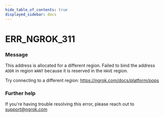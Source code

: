 ```yaml
---
hide_table_of_contents: true
displayed_sidebar: docs
---
```



# ERR_NGROK_311

### Message
This address is allocated for a different region.
Failed to bind the address `ADDR` in region `WANT` because it is reserved
in the `HAVE` region.

Try connecting to a different region: https://ngrok.com/docs/platform/pops

<ErrorDetails error='err_ngrok_311' />


### Further help
If you're having trouble resolving this error, please reach out to [support@ngrok.com](mailto:support@ngrok.com?subject=Help%20with%20ERR_NGROK_311)


